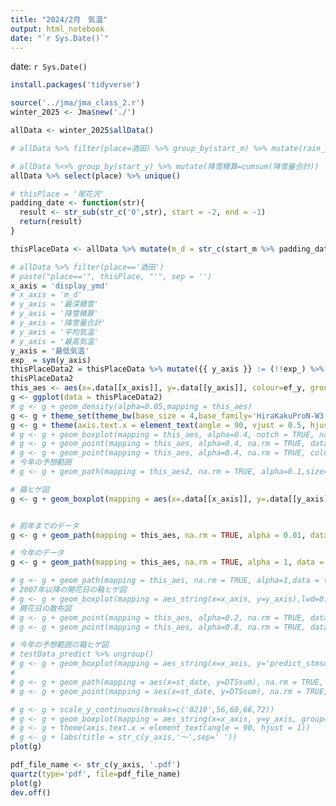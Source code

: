 ```yaml
---
title: "2024/2月　気温"
output: html_notebook
date: "`r Sys.Date()`"
---
```


date: `r Sys.Date()`
```r
install.packages('tidyverse')
```


```r
source('../jma/jma_class_2.r')
winter_2025 <- Jma$new('./')
```

```r
allData <- winter_2025$allData()

# allData %>% filter(place=酒田) %>% group_by(start_m) %>% mutate(rain_month = sum(降水量_平年値 %>% as.character() %>% as.numeric()))
```
```r
# allData %<>% group_by(start_y) %>% mutate(降雪積算=cumsum(降雪量合計))
allData %>% select(place) %>% unique()
```

```r
# thisPlace = '尾花沢'
padding_date <- function(str){
  result <- str_sub(str_c('0',str), start = -2, end = -1)
  return(result)
}

thisPlaceData <- allData %>% mutate(m_d = str_c(start_m %>% padding_date, start_d %>% padding_date,sep='/') %>% as.character()) %>% group_by(start_y) %>% mutate(降雪積算=cumsum(降雪量合計)) %>% mutate(display_ymd = if_else(start_m %>% as.character == '12', paste('2024',start_m %>% as.character,start_d %>% as.character,sep='-') %>% as.Date, paste('2025',start_m %>% as.character,start_d %>% as.character,sep='-') %>% as.Date)) %>% mutate(ef_y = if_else(start_m %>% as.character == '12', start_y, (start_y %>% as.character %>% as.integer - 1) %>% as.factor))
```


```r
# allData %>% filter(place=='酒田')
# paste("place=='", thisPlace, "'", sep = '')
x_axis = 'display_ymd'
# x_axis = 'm_d'
# y_axis = '最深積雪'
# y_axis = '降雪積算'
# y_axis = '降雪量合計'
# y_axis = '平均気温'
# y_axis = '最高気温'
y_axis = '最低気温'
exp_ = sym(y_axis)
thisPlaceData2 = thisPlaceData %>% mutate({{ y_axis }} := (!!exp_) %>% as.numeric)
thisPlaceData2
this_aes <- aes(x=.data[[x_axis]], y=.data[[y_axis]], colour=ef_y, group=ef_y)
g <- ggplot(data = thisPlaceData2)
# g <- g + geom_density(alpha=0.05,mapping = this_aes)
g <- g + theme_set(theme_bw(base_size = 4,base_family='HiraKakuProN-W3'))
g <- g + theme(axis.text.x = element_text(angle = 90, vjust = 0.5, hjust=1))
# g <- g + geom_boxplot(mapping = this_aes, alpha=0.4, notch = TRUE, na.rm = TRUE, colour = '#00009999',data=result_stm_prev )
# g <- g + geom_point(mapping = this_aes, alpha=0.4, na.rm = TRUE, data=)
# g <- g + geom_point(mapping = this_aes, alpha=0.4, na.rm = TRUE, colour = '#99000099',data=thisYear)
# 今年の予想範囲
# g <- g + geom_path(mapping = this_aes2, na.rm = TRUE, alpha=0.1,size=1, data = testData_predict %>% filter(effect_y != 2021))
```


```r
# 箱ヒゲ図
g <- g + geom_boxplot(mapping = aes(x=.data[[x_axis]], y=.data[[y_axis]], group = display_ymd), lwd=0.2, notch = TRUE, na.rm = TRUE, colour = '#00009966', data = thisPlaceData2 %>% group_by(display_ymd) %>% filter(ef_y != 2024))


# 前年までのデータ
g <- g + geom_path(mapping = this_aes, na.rm = TRUE, alpha = 0.01, data = thisPlaceData2 %>% filter(ef_y != 2024), linetype="dashed")

# 今年のデータ
g <- g + geom_path(mapping = this_aes, na.rm = TRUE, alpha = 1, data = thisPlaceData2 %>% filter(ef_y == 2024))

# g <- g + geom_path(mapping = this_aes, na.rm = TRUE, alpha=1,data = testData %>% filter(effect_y == 2021))
# 2007年以降の開花日の箱ヒゲ図
# g <- g + geom_boxplot(mapping = aes_string(x=x_axis, y=y_axis),lwd=0.4, alpha=0.4, notch = TRUE, na.rm = TRUE, colour = '#00009999',data=testData_actual %>% filter(effect_y %>% as.character() %>% as.integer() > 2007))
# 開花日の散布図
# g <- g + geom_point(mapping = this_aes, alpha=0.2, na.rm = TRUE, data=testData_actual %>% filter(effect_y %>% as.character() %>% as.integer() <= 2007))
# g <- g + geom_point(mapping = this_aes, alpha=0.8, na.rm = TRUE, data=testData_actual %>% filter(effect_y %>% as.character() %>% as.integer() > 2007))

# 今年の予想範囲の箱ヒゲ図
# testData_predict %>% ungroup()
# g <- g + geom_boxplot(mapping = aes_string(x=x_axis, y='predict_stmsum', group=x_axis),lwd=0.1, alpha=0.4, notch = TRUE, na.rm = TRUE, colour = '#00009999', outlier.size = 0.5, data=testData_predict)
# 
# g <- g + geom_path(mapping = aes(x=st_date, y=DTSsum), na.rm = TRUE, alpha=1,data = predict_line, linetype="dotted", colour="red", size=0.2)
# g <- g + geom_point(mapping = aes(x=st_date, y=DTSsum), na.rm = TRUE, alpha=1,data = predict_line, colour="red", size=0.2)

# g <- g + scale_y_continuous(breaks=c('0210',56,60,66,72))
# g <- g + geom_boxplot(mapping = aes_string(x=x_axis, y=y_axis, group='m_jun'), alpha=0.4, notch = TRUE, na.rm = TRUE, colour = '#00009999',data=result_m_d %>% filter(y_num > 2008) %>% filter(NA_y!='2019') %>% group_by(m_jun))
# g <- g + theme(axis.text.x = element_text(angle = 90, hjust = 1))
# g <- g + labs(title = str_c(y_axis,'〜',sep=' '))
plot(g)
```

```r
pdf_file_name <- str_c(y_axis, '.pdf')
quartz(type='pdf', file=pdf_file_name)
plot(g)
dev.off()

```
